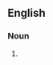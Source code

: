 {{also|data banks}}

==English==

===Noun===
{{head|en|noun form}}

# {{plural of|databank|lang=en}}